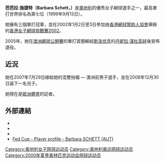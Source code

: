 {{BLP unsourced|time=2020-06-25T23:45:34+00:00}}
{{noteTA
|G1=Tennis
}}
{{Infobox 網球
|姓名=芭芭拉·施捷特
|照片=Barbara Schett 2006.JPG
|国籍={{flagicon|AUT}}[[奥地利|奥地利]]
|生年=1976年
|生日=3月10日
|出生地={{flagicon|AUT}}[[奥地利|奥地利]]
|居住地=
|身高=
|体重=
|持拍手=
|反拍=雙
|转职业年=
|现单打排名=
|现双打排名=
|单打最高排名='''7'''（1999年9月13日）
|双打最高排名=
|单打冠军头衔=
|双打冠军头衔=
|职业战绩=
|奖金=
|澳网最好成绩=
|法网最好成绩=
|温网最好成绩=
|美网最好成绩=
|大满贯个数=
|奥运会最好成绩=
}}
'''芭芭拉·施捷特（Barbara Schett，{{bd|1976年|3月10日}}）'''是[[奧地利|奧地利]]的優秀女子網球選手之一，最高單打世界排名為第七位（1999年9月13日）。

她擁有三個單打冠軍，並在2002年1月2日至3日參加由[[香港網球贊助人協會|香港網球贊助人協會]]舉辦的[[香港女子網球挑戰賽2002|香港女子網球挑戰賽2002]]。

2005年，她在[[澳洲網球公開賽|澳洲網球公開賽]]的單打首圈輸給[[斯洛伐克|斯洛伐克]]的[[丹妮拉·漢杜高娃|丹妮拉·漢杜高娃]]後宣佈退役。

== 近況 ==

她在2007年7月29日嫁給她的混雙拍檔 — 澳洲前男子選手{{link-en|Joshua Eagle}}，並在2008年12月30日誕下一名兒子。

她現在是[[Eurosport|歐洲體育]]的記者。

== 外部連結 ==
* {{Official|http://www.barbaraschett.at/}}{{de}}{{en}}
* {{WTA|7220}}
* {{ITF Profile|id=20001297}}
* [http://www.fedcup.com/en/players/player/profile.aspx?playerid=20001297 Fed Cup - Player profile - Barbara SCHETT (AUT)] {{Wayback|url=http://www.fedcup.com/en/players/player/profile.aspx?playerid=20001297 |date=20150402150201 }}

{{Austria-bio-stub}}
{{tennis-bio-stub}}

{{DEFAULTSORT:Schett, Barbara}}
[[Category:奥地利女子网球运动员|Category:奥地利女子网球运动员]]
[[Category:奥地利奥运网球运动员|Category:奥地利奥运网球运动员]]
[[Category:2000年夏季奥林匹克运动会网球运动员|Category:2000年夏季奥林匹克运动会网球运动员]]